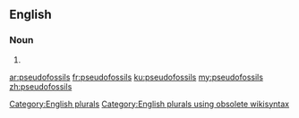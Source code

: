 ==English==

===Noun===
{{head|en}}

# {{plural of|pseudofossil}}

[[Category:English plurals]][[Category:English plurals using obsolete wikisyntax]]

[[ar:pseudofossils]]
[[fr:pseudofossils]]
[[ku:pseudofossils]]
[[my:pseudofossils]]
[[zh:pseudofossils]]